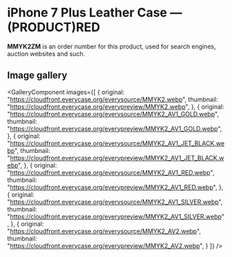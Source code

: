
# iPhone 7 Plus Leather Case — (PRODUCT)RED

<Callout type='info' emoji='👉🏻'>**MMYK2ZM** is an order number for this product, used for search engines, auction websites and such.</Callout>

## Image gallery

<GalleryComponent
    images={[
      {
        original: "https://cloudfront.everycase.org/everysource/MMYK2.webp",
        thumbnail: "https://cloudfront.everycase.org/everypreview/MMYK2.webp",
      },
      {
        original: "https://cloudfront.everycase.org/everysource/MMYK2_AV1_GOLD.webp",
        thumbnail: "https://cloudfront.everycase.org/everypreview/MMYK2_AV1_GOLD.webp",
      },
      {
        original: "https://cloudfront.everycase.org/everysource/MMYK2_AV1_JET_BLACK.webp",
        thumbnail: "https://cloudfront.everycase.org/everypreview/MMYK2_AV1_JET_BLACK.webp",
      },
      {
        original: "https://cloudfront.everycase.org/everysource/MMYK2_AV1_RED.webp",
        thumbnail: "https://cloudfront.everycase.org/everypreview/MMYK2_AV1_RED.webp",
      },
      {
        original: "https://cloudfront.everycase.org/everysource/MMYK2_AV1_SILVER.webp",
        thumbnail: "https://cloudfront.everycase.org/everypreview/MMYK2_AV1_SILVER.webp",
      },
      {
        original: "https://cloudfront.everycase.org/everysource/MMYK2_AV2.webp",
        thumbnail: "https://cloudfront.everycase.org/everypreview/MMYK2_AV2.webp",
      }
    ]}
  />

